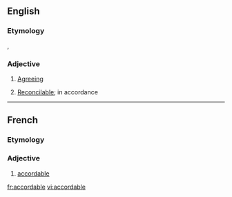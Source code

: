 ==English==

===Etymology===
{{etyl|fro|en}} {{m|fro|acordable}}, {{etyl|fr|en}} {{m|fr|accordable}}

===Adjective===
{{en-adj}}

# {{label|en|obsolete}} [[agreeing|Agreeing]]
#: {{rfquotek|Geoffrey Chaucer}}
# {{lb|en|obsolete}} [[reconcilable|Reconcilable]]; in accordance

----

==French==

===Etymology===
{{suffix|accorder|able|lang=fr}}

===Adjective===
{{fr-adj|mf}}

# [[#English|accordable]]

[[fr:accordable]]
[[vi:accordable]]